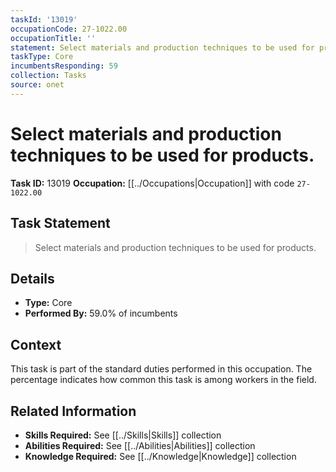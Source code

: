 ```yaml
---
taskId: '13019'
occupationCode: 27-1022.00
occupationTitle: ''
statement: Select materials and production techniques to be used for products.
taskType: Core
incumbentsResponding: 59
collection: Tasks
source: onet
---
```

# Select materials and production techniques to be used for products.

**Task ID:** 13019
**Occupation:** [[../Occupations|Occupation]] with code `27-1022.00`

## Task Statement

> Select materials and production techniques to be used for products.

## Details

- **Type:** Core
- **Performed By:** 59.0% of incumbents

## Context

This task is part of the standard duties performed in this occupation. The percentage indicates how common this task is among workers in the field.

## Related Information

- **Skills Required:** See [[../Skills|Skills]] collection
- **Abilities Required:** See [[../Abilities|Abilities]] collection
- **Knowledge Required:** See [[../Knowledge|Knowledge]] collection
